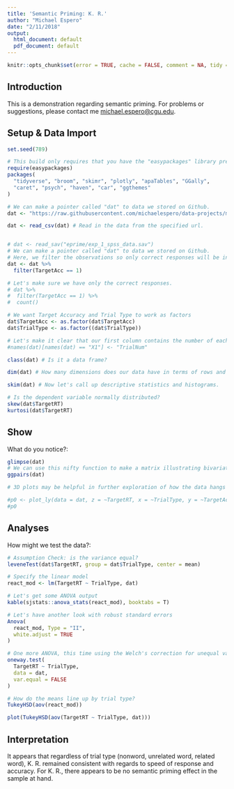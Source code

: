 ```yaml
---
title: 'Semantic Priming: K. R.'
author: "Michael Espero"
date: "2/11/2018"
output:
  html_document: default
  pdf_document: default
---
```


```r
knitr::opts_chunk$set(error = TRUE, cache = FALSE, comment = NA, tidy = TRUE)
```

## Introduction

This is a demonstration regarding semantic priming. For problems or suggestions, please contact me <michael.espero@cgu.edu>.

## Setup & Data Import
```r
set.seed(789)

# This build only requires that you have the "easypackages" library pre-installed. If it throws an error, try installing "easypackages" with install.packages()
require(easypackages)
packages(
  "tidyverse", "broom", "skimr", "plotly", "apaTables", "GGally",
  "caret", "psych", "haven", "car", "ggthemes"
)

# We can make a pointer called "dat" to data we stored on Github.
dat <- "https://raw.githubusercontent.com/michaelespero/data-projects/master/dat_ex_1_semantic_priming.csv"

dat <- read_csv(dat) # Read in the data from the specified url.


# dat <- read_sav("eprime/exp_1_spss_data.sav")
# We can make a pointer called "dat" to data we stored on Github.
# Here, we filter the observations so only correct responses will be in dat.
dat <- dat %>%
  filter(TargetAcc == 1)

# Let's make sure we have only the correct responses.
# dat %>%
#  filter(TargetAcc == 1) %>%
#  count()

# We want Target Accuracy and Trial Type to work as factors
dat$TargetAcc <- as.factor(dat$TargetAcc)
dat$TrialType <- as.factor((dat$TrialType))

# Let's make it clear that our first column contains the number of each trial.
#names(dat)[names(dat) == "X1"] <- "TrialNum"

class(dat) # Is it a data frame?

dim(dat) # How many dimensions does our data have in terms of rows and columns?

skim(dat) # Now let's call up descriptive statistics and histograms.

# Is the dependent variable normally distributed?
skew(dat$TargetRT)
kurtosi(dat$TargetRT)
```

## Show

What do you notice?:

```r
glimpse(dat)
# We can use this nifty function to make a matrix illustrating bivariate relationships in the data.
ggpairs(dat)

# 3D plots may be helpful in further exploration of how the data hangs together.

#p0 <- plot_ly(data = dat, z = ~TargetRT, x = ~TrialType, y = ~TargetAcc, opacity = 0.6) %>% add_markers(color = ~TargetAcc)
#p0
```

## Analyses

How might we test the data?:

```r

# Assumption Check: is the variance equal?
leveneTest(dat$TargetRT, group = dat$TrialType, center = mean)

# Specify the linear model
react_mod <- lm(TargetRT ~ TrialType, dat)

# Let's get some ANOVA output
kable(sjstats::anova_stats(react_mod), booktabs = T)

# Let's have another look with robust standard errors
Anova(
  react_mod, Type = "II",
  white.adjust = TRUE
)

# One more ANOVA, this time using the Welch's correction for unequal variance.
oneway.test(
  TargetRT ~ TrialType,
  data = dat,
  var.equal = FALSE
)

# How do the means line up by trial type?
TukeyHSD(aov(react_mod))

plot(TukeyHSD(aov(TargetRT ~ TrialType, dat)))
```

## Interpretation

It appears that regardless of trial type (nonword, unrelated word, related word), K. R. remained consistent with regards to speed of response and accuracy. For K. R., there appears to be no semantic priming effect in the sample at hand.
